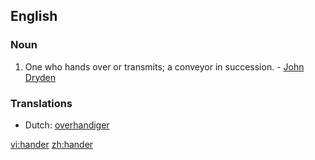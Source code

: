 ==English==

===Noun===
{{en-noun}}

# One who hands over or transmits; a conveyor in succession. - [[w:John Dryden|John Dryden]]

===Translations===
{{rfc-level|Translations at L3+ (AutoFormat would have corrected level of Translations)}}
{{trans-top|a conveyor in succession}}
* Dutch: [[overhandiger]]
{{trans-mid}}
{{trans-bottom}}

[[vi:hander]]
[[zh:hander]]
